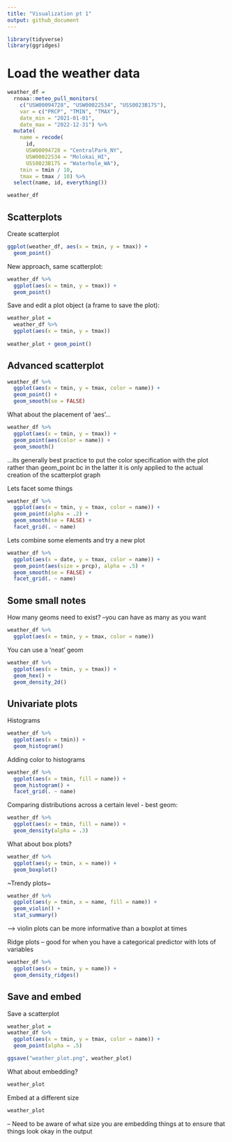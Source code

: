 ```yaml
---
title: "Visualization pt 1"
output: github_document
---
```


```r
library(tidyverse)
library(ggridges)
```

# Load the weather data 

```r

weather_df = 
  rnoaa::meteo_pull_monitors(
    c("USW00094728", "USW00022534", "USS0023B17S"),
    var = c("PRCP", "TMIN", "TMAX"), 
    date_min = "2021-01-01",
    date_max = "2022-12-31") %>% 
  mutate(
    name = recode(
      id, 
      USW00094728 = "CentralPark_NY", 
      USW00022534 = "Molokai_HI",
      USS0023B17S = "Waterhole_WA"),
    tmin = tmin / 10,
    tmax = tmax / 10) %>% 
  select(name, id, everything())

weather_df
```

## Scatterplots

Create scatterplot 

```r
ggplot(weather_df, aes(x = tmin, y = tmax)) +
  geom_point()
```

New approach, same scatterplot: 

```r
weather_df %>% 
  ggplot(aes(x = tmin, y = tmax)) +
  geom_point()
```

Save and edit a plot object (a frame to save the plot):

```r
weather_plot = 
  weather_df %>% 
  ggplot(aes(x = tmin, y = tmax))
  
weather_plot + geom_point()
```

## Advanced scatterplot

```r
weather_df %>% 
  ggplot(aes(x = tmin, y = tmax, color = name)) +
  geom_point() +
  geom_smooth(se = FALSE)  
```

What about the placement of 'aes'...

```r
weather_df %>% 
  ggplot(aes(x = tmin, y = tmax)) +
  geom_point(aes(color = name)) + 
  geom_smooth()
```

...its generally best practice to put the color specification with the plot rather than geom_point bc in the latter it is only applied to the actual creation of the scatterplot graph 

Lets facet some things 

```r
weather_df %>% 
  ggplot(aes(x = tmin, y = tmax, color = name)) +
  geom_point(alpha = .2) +
  geom_smooth(se = FALSE) +
  facet_grid(. ~ name)
```

Lets combine some elements and try a new plot 

```r
weather_df %>% 
  ggplot(aes(x = date, y = tmax, color = name)) +
  geom_point(aes(size = prcp), alpha = .5) + 
  geom_smooth(se = FALSE) +
  facet_grid(. ~ name)
```

## Some small notes

How many geoms need to exist? --you can have as many as you want

```r
weather_df %>% 
  ggplot(aes(x = tmin, y = tmax, color = name))
```

You can use a 'neat' geom 

```r
weather_df %>% 
  ggplot(aes(x = tmin, y = tmax)) +
  geom_hex() +
  geom_density_2d()
```

## Univariate plots 

Histograms

```r
weather_df %>% 
  ggplot(aes(x = tmin)) +
  geom_histogram() 
```

Adding color to histograms

```r
weather_df %>% 
  ggplot(aes(x = tmin, fill = name)) +
  geom_histogram() +
  facet_grid(. ~ name)
```

Comparing distributions across a certain level - best geom: 

```r
weather_df %>% 
  ggplot(aes(x = tmin, fill = name)) +
  geom_density(alpha = .3)
```

What about box plots?

```r
weather_df %>% 
  ggplot(aes(y = tmin, x = name)) +
  geom_boxplot()
```

~Trendy plots~

```r
weather_df %>% 
  ggplot(aes(y = tmin, x = name, fill = name)) +
  geom_violin() +
  stat_summary()
```
--> violin plots can be more informative than a boxplot at times

Ridge plots -- good for when you have a categorical predictor with lots of variables

```r
weather_df %>% 
  ggplot(aes(x = tmin, y = name)) +
  geom_density_ridges()
```

## Save and embed 

Save a scatterplot

```r
weather_plot =
weather_df %>% 
  ggplot(aes(x = tmin, y = tmax, color = name)) +
  geom_point(alpha = .5)

ggsave("weather_plot.png", weather_plot)
```

What about embedding?

```r
weather_plot
```

Embed at a different size
```r
weather_plot
```
-- Need to be aware of what size you are embedding things at to ensure that things look okay in the output 